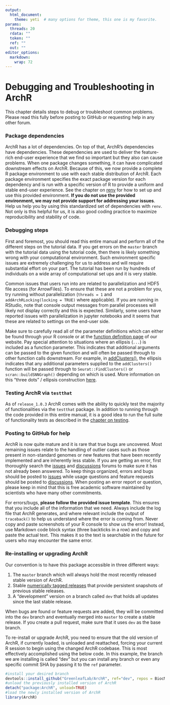 ```yaml
---
output:
  html_document:
    theme: yeti  # many options for theme, this one is my favorite.
params:
  threads: 20
  rdata: ""
  token: ""
  ref: ""
  out: ""
editor_options: 
  markdown: 
    wrap: 72
---
```


# Debugging and Troubleshooting in ArchR

This chapter details steps to debug or troubleshoot common problems. Please read this fully before posting to GitHub or requesting help in any other forum.

### Package dependencies

ArchR has a lot of dependencies. On top of that, ArchR's dependencies have dependencies. These dependencies are used to deliver the feature-rich end-user experience that we find so important but they also can cause problems. When one package changes something, it can have complicated downstream effects on ArchR. Because of this, we now provide a complete R package environment to use with each stable distribution of ArchR. Each package environment specifies the exact package version for each dependency and is run with a specific version of R to provide a uniform and stable end-user experience. See the chapter on [renv](manage-archrs-dependencies.html) for how to set up and use this provided environment. **If you do not use the provided environment, we may not provide support for addressing your issues**. Help us help you by using this standardized set of dependencies with `renv`. Not only is this helpful for us, it is also good coding practice to maximize reproducibility and stability of code.

### Debugging steps

First and foremost, you should read this entire manual and perform all of the different steps on the tutorial data. If you get errors on the `master` branch with the tutorial data using the tutorial code, then there is likely something wrong with your computational environment. Such environment specific issues are extremely challenging for us to address and will require substantial effort on your part. The tutorial has been run by hundreds of individuals on a wide array of computational set ups and it is very stable.

Common issues that users run into are related to parallelization and HDF5 file access (for ArrowFiles). To ensure that these are not a problem for you, try running without parallelization (`threads = 1` and `addArchRLocking(locking = TRUE)` where applicable). If you are running in RStudio, note that console output messages from parallel processes will likely not display correctly and this is expected. Similarly, some users have reported issues with parallelization in jupyter notebooks and it seems that these are related to settings on the end-user side.

Make sure to carefully read all of the parameter definitions which can either be found through your R console or at the [function definition page](https://www.archrproject.com/reference/index.html) of our website. Pay special attention to situations where an ellipsis (`...`) is included as a function parameter. This indicates that additional arguments can be passed to the given function and will often be passed through to other function calls downstream. For example, in [addClusters()](https://www.archrproject.com/reference/addClusters.html), the ellipsis indicates that any additional parameters supplied to the `addClusters()` function will be passed through to `Seurat::FindClusters()` or `scran::buildSNNGraph()` depending on which is used. More information on this "three dots" / ellipsis construction [here](https://www.r-bloggers.com/2015/02/r-three-dots-ellipsis/).


### Testing ArchR via `testthat`

As of `release_1.0.3` ArchR comes with the ability to quickly test the majority of functionalities via the `testthat` package. In addition to running through the code provided in this entire manual, it is a good idea to run the full suite of functionality tests as described in the [chapter on testing]().

### Posting to GitHub for help

ArchR is now quite mature and it is rare that true bugs are uncovered. Most remaining issues relate to the handling of outlier cases such as those present in non-standard genomes or new features that have been recently implemented and are inherently less stable. If you are getting an error, first thoroughly search the [issues](https://github.com/GreenleafLab/ArchR/issues) and [discussions](https://github.com/GreenleafLab/ArchR/discussions) forums to make sure it has not already been answered. To keep things organized, errors and bugs should be posted to [issues](https://github.com/GreenleafLab/ArchR/issues) while usage questions and feature requests should be posted to [discussions](https://github.com/GreenleafLab/ArchR/discussions). When posting an error report or question, please keep in mind that this is free academic software maintained by scientists who have many other commitments. 

For errors/bugs, __please follow the provided issue template__. This ensures that you include all of the information that we need. Always include the log file that ArchR generates, and where relevant include the output of `traceback()` to help us understand where the error is coming from. Never copy and paste screenshots of your R console to show us the error! Instead, use Markdown code block syntax (three backticks in a row) and copy and paste the actual text. This makes it so the text is searchable in the future for users who may encounter the same error.

### Re-installing or upgrading ArchR

Our convention is to have this package accessible in three different ways:

1. The `master` branch which will always hold the most recently released stable version of ArchR.
2. Stable [numerically tagged releases](https://github.com/GreenleafLab/ArchR/releases) that provide persistent snapshots of previous stable releases.
3. A "development" version on a branch called `dev` that holds all updates since the last stable release. 

When bugs are found or feature requests are added, they will be committed into the `dev` branch and eventually merged into `master` to create a stable release. If you create a pull request, make sure that it uses `dev` as the base branch.

To re-install or upgrade ArchR, you need to ensure that the old version of ArchR, if currently loaded, is unloaded and reattached, forcing your current R session to begin using the changed ArchR codebase. This is most effectively accomplished using the below code. In this example, the branch we are installing is called "dev" but you can install any branch or even any specific commit SHA by passing it to the `ref` parameter.

```r
#install your desired branch
devtools::install_github("GreenleafLab/ArchR", ref="dev", repos = BiocManager::repositories(), upgrade = "never")
#unload the previously installed version of ArchR
detach("package:ArchR", unload=TRUE)
#load the newly installed version of ArchR
library(ArchR)
```
